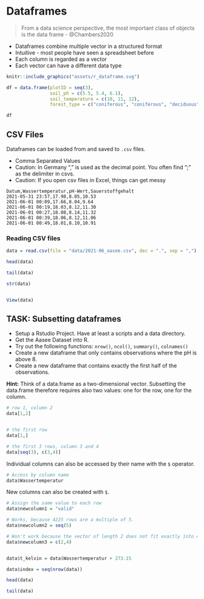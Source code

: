 # Dataframes


> From a data science perspective, the most important class of objects is the data frame - @Chambers2020


* Dataframes combine multiple vector in a structured format
* Intuitive - most people have seen a spreadsheet before
* Each column is regarded as a vector
* Each vector can have a different data type


```r
knitr::include_graphics("assets/r_dataframe.svg")
```



```r
df = data.frame(plotID = seq(3),
                soil_ph = c(5.5, 5.4, 6.1),
                soil_temperature = c(10, 11, 12),
                forest_type = c("coniferous", "coniferous", "deciduous"))

df
```



## CSV Files

Dataframes can be loaded from and saved to `.csv` files.

* Comma Separated Values
* Caution: In Germany "," is used as the decimal point. You often find ";" as the delimiter in csvs.
* Caution: If you open csv files in Excel, things can get messy


```
Datum,Wassertemperatur,pH-Wert,Sauerstoffgehalt
2021-05-31 23:57,17.98,8.05,10.53
2021-06-01 00:09,17.66,8.04,9.64
2021-06-01 00:19,18.03,8.12,11.30
2021-06-01 00:27,18.08,8.14,11.32
2021-06-01 00:39,18.06,8.12,11.06
2021-06-01 00:49,18.01,8.10,10.91
```


### Reading CSV files


```r
data = read.csv(file = "data/2021-06_aasee.csv", dec = ".", sep = ",")

head(data)

tail(data)

str(data)


View(data)

```



## TASK: Subsetting dataframes

* Setup a Rstudio Project. Have at least a scripts and a data directory.
* Get the Aasee Dataset into R.
* Try out the following functions: `nrow()`, `ncol()`, `summary()`, `colnames()`
* Create a new dataframe that only contains observations where the pH is above 8.
* Create a new dataframe that contains exactly the first half of the observations.


**Hint:** Think of a data.frame as a two-dimensional vector. Subsetting the data.frame therefore requires also two values: one for the row, one for the column.


```r

# row 1, column 2
data[1,2]


# the first row
data[1,]

# the first 3 rows, column 3 and 4
data[seq(3), c(3,4)]

```


Individual columns can also be accessed by their name with the `$` operator.

```r
# Access by column name
data$Wassertemperatur
```



New columns can also be created with `$`.


```r
# Assign the same value to each row
data$newcolumn1 = "valid"

# Works, because 4225 rows are a multiple of 5.
data$newcolumn2 = seq(5)

# Won't work because the vector of length 2 does not fit exactly into 4225.
data$newcolumn3 = c(2,4)


data$t_kelvin = data$Wassertemperatur + 273.15

data$index = seq(nrow(data))

head(data)

tail(data)
```

